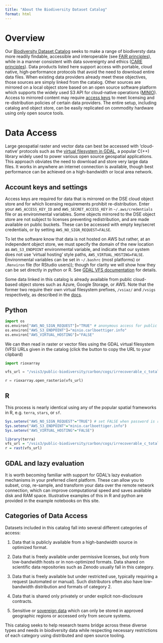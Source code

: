 ```yaml
---
title: "About the Biodiversity Dataset Catalog"
format: html
---
```


# Overview

Our [Biodiversity Dataset Catalog](https://radiantearth.github.io/stac-browser/#/external/raw.githubusercontent.com/schmidtDSE/biodiversity-catalog/main/stac/v1/catalog.json?.language=en) seeks to make a range of biodiversty data more readily findable, accessible and interoperable (see [FAIR principles](https://www.go-fair.org/fair-principles/)), while in a manner consistent with data sovereignty and ethics ([CARE principles](https://www.gida-global.org/care)).  Data products listed here support access with portable, cloud native, high-performance protocols that avoid the need to download entire data files. When existing data providers already meet these objectives, those sources are simply linked from the catalog. Other sources are mirrored on a local object store based on an open source software platform which supports the widely used S3 API for cloud-native operations  ([MINIO](https://min.io/)).  Access to mirrored content may require [access keys](access_keys.html) to meet licensing and re-distribution policies of certain data providers. The entire setup, including catalog and object store, can be easily replicated on commodity hardware using only open source tools. 

# Data Access

Large geospatial raster and vector data can best be accessed with 'cloud-native' protocols such as the [virtual filesystem in GDAL](https://gdal.org/user/virtual_file_systems.html), a popular C(++) library widely used to power various open source geospatial applications. This approach obviates the need to download and store very large data files. It works in anywhere an internet connection is available, though best performance can be achieved on a high-bandwidth or local area network.

## Account keys and settings

Access keys are required for data that is mirrored on the DSE cloud object store and for which licensing requirements prohibit re-distribution. Enter your `AWS_ACCESS_KEY_ID` and `AWS_SECRET_ACCESS_KEY` in `~/.aws/credentials` file or as environmental variables.  Some objects mirrored to the DSE object store are not subject to licenses preventing redistribution, and are made available on public buckets.  These can be accessed with empty key/secret credentials, or by setting `AWS_NO_SIGN_REQUEST=FALSE`.

To let the software know that data is not hosted on AWS but rather, at an independent object store, we must specify the domain of the new location as `AWS_S3_ENDPOINT` environmental variable, and indicate that our system does not use 'virtual hosting' style paths, `AWS_VIRTUAL_HOSTING=FALSE`. Environmental variables can be set in `~/.bashrc` (most platforms) or `.Renviron` file (for RStudio users)); though for clarity we will show how they can be set directly in python or R.  See [GDAL VFS documentation](https://gdal.org/user/virtual_file_systems.html#vsis3) for details.

Some data linked in this catalog is already available from public cloud-based object stores such as Azure, Google Storage, or AWS.  Note that the former two require their own virtual filesystem prefixes, `/vsiaz/` and `/vsigs` respectively, as described in the [docs](https://gdal.org/user/virtual_file_systems.html).

## Python


```python
import os
os.environ["AWS_NO_SIGN_REQUEST"]="TRUE" # anonymous access for public buckets
os.environ["AWS_S3_ENDPOINT"]="minio.carlboettiger.info"
os.environ["AWS_VIRTUAL_HOSTING"]="FALSE"
```

We can then read in raster or vector files using the GDAL virtual filesystem (VFS) URLs given in the catalog (click the button to copy the URL to your clipbard)

```python
import rioxarray

vfs_url = "/vsis3/public-biodiversity/carbon/cogs/irrecoverable_c_total_2018.tif"

r = rioxarray.open_rasterio(vfs_url)
```


## R 

This process is nearly identical using any of the popular spatial frameworks in R, e.g. `terra`, `stars`, or `sf`.  

```r
Sys.setenv("AWS_NO_SIGN_REQUEST"="TRUE") # set FALSE when password is required
Sys.setenv("AWS_S3_ENDPOINT"="minio.carlboettiger.info")
Sys.setenv("AWS_VIRTUAL_HOSTING"="FALSE")
```

```r
library(terra)
vfs_url = "/vsis3/public-biodiversity/carbon/cogs/irrecoverable_c_total_2018.tif"
r = rast(vfs_url)
```


## GDAL and lazy evaluation

It is worth becoming familiar with support for GDAL's lazy evaluation mechanisms in your preferred client platform. These can allow you to subset, crop, re-sample, and transform your data over the remote network connection, which can improve computational speed and saves available disk and RAM space. Illustrative examples of this in R and python are provided in the example notebooks on this site. 







## Categories of Data Access

Datasets included in this catalog fall into several different categories of access:

1. Data that is publicly available from a high-bandwidth source in optimized format. 

2. Data that is freely available under permissive licenses, but only from low-bandwidth hosts or in non-optimized formats. Data shared on scientific data repositories such as Zenodo usually fall in this category.

3. Data that is freely available but under restricted use, typically requiring a request (automated or manual).  Such distributors often also have low-bandwidth distribution and formats of category 2.

4. Data that is shared only privately or under explicit non-disclosure contracts.

5. Sensitive or [sovereign data](https://www.gida-global.org/care) which can only be stored in approved geographic regions or accessed only from secure systems.


This catalog seeks to help research teams bridge across these diverse types and needs in biodiversity data while respecting necessary restrictions of each category using distributed and open source tooling. 
